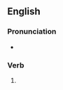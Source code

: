 ==English==

===Pronunciation===
* {{IPA|/klæmd/|lang=en}}

===Verb===
{{head|en|verb form}}

# {{en-past of|clam}}